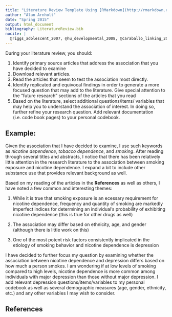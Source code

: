 ```yaml
---
title: "Literature Review Template Using [RMarkdown](http://rmarkdown.rstudio.com) and [Zotero](www.zotero.org)"
author: "Alan Arnholt"
date: "Spring 2015"
output: html_document
bibliography: LiteratureReview.bib
nocite: |  
  @riggs_adolescent_2007, @hu_developmental_2008, @caraballo_linking_2009, @rose_nicotine_2010, @van_de_ven_patterns_2010, @chen_relationships_1997, @dierker_association_2007, @dierker_importance_2008
---
```


During your literature review, you should:

1. Identify primary source articles that address the association that you have decided to examine
2. Download relevant articles.
3. Read the articles that seem to test the association most directly.
4. Identify replicated and equivocal findings in order to generate a more focused question that may add to the literature. Give special attention to the “future research” sections of the articles that you read
5. Based on the literature, select additional questions/items/ variables that may help you to understand the association of interest. In doing so, further refine your research question. Add relevant documentation (i.e. code book pages) to your personal codebook.

## Example:

Given the association that I have decided to examine, I use such keywords as _nicotine dependence_, _tobacco dependence_, and _smoking_. After reading through several titles and abstracts, I notice that there has been relatively little attention in the research literature to the association between smoking exposure and nicotine dependence. I expand a bit to include other substance use that provides relevant background as well.

Based on my reading of the articles in the **References** as well as others, I have noted a few common and interesting themes:

1. While it is true that smoking exposure is an ecessary requirement for nicotine dependence, frequency and quantity of smoking are markedly imperfect indices for determining an individual’s probability of exhibiting nicotine dependence (this is true for other drugs as well)

2. The association may differ based on ethnicity, age, and gender (although there is little work on this)

3. One of the most potent risk factors consistently implicated in the etiology of smoking behavior and nicotine dependence is depression


I have decided to further focus my question by examining whether the association between nicotine dependence and depression differs based on how much a person smokes. I am wondering if at low levels of smoking compared to high levels, nicotine dependence is more common among individuals with major depression than those without major depression.  I add relevant depression questions/items/variables to my personal codebook as well as several demographic measures (age, gender, ethnicity, etc.) and any other variables I may wish to consider.


## References
